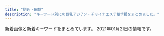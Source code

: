 ```yaml
---
title: "駒込・田端"
description: "キーワード別にの巨乳アジアン・チャイナエステ嬢情報をまとめました。"
---
```


新着画像と新着キーワードをまとめています。
2021年01月21日の情報です。

<DmmAffiliateIns />
<KeywordTable
  shops={
    [
    {
        "keywords": {
            "89": 2,
            "D": 8,
            "88": 6
        },
        "img_links": [
            "http://www.ko-story.com/css/main-girl02.png",
            "http://www.ko-story.com/css/osusume-011.jpg",
            "http://www.ko-story.com/css/staff/staff-012-b.jpg",
            "http://www.ko-story.com/css/osusume-0014a.jpg",
            "http://www.ko-story.com/css/staff/staff-010-a.jpg",
            "http://www.ko-story.com/css/staff/staff-014-b.jpg",
            "http://www.ko-story.com/css/nav/nav-003.jpg",
            "http://www.ko-story.com/css/nav/nav-005.jpg",
            "http://www.ko-story.com/css/main-staff01.jpg",
            "http://www.ko-story.com/css/tel01.png",
            "http://www.ko-story.com/css/nav/nav-004.jpg",
            "http://www.ko-story.com/css/head-change.jpg",
            "http://www.ko-story.com/css/nav/nav-007.jpg",
            "http://www.ko-story.com/css/top01-left02.jpg",
            "http://www.ko-story.com/css/nav/nav-002.jpg",
            "http://www.ko-story.com/css/top01-left01.png",
            "http://www.ko-story.com/css/staff/staff-0013-a.jpg",
            "http://www.ko-story.com/css/top01-left03.jpg",
            "http://www.ko-story.com/css/main-staff03.jpg",
            "http://www.ko-story.com/css/nav/nav-006.jpg",
            "http://www.ko-story.com/css/staff/staff-014-a.jpg",
            "http://www.ko-story.com/css/staff/staff-010-b.jpg",
            "http://www.ko-story.com/css/staff/staff-012-a.jpg",
            "http://www.ko-story.com/css/nav/nav-001.jpg",
            "http://www.ko-story.com/css/osusume-013.jpg",
            "http://www.ko-story.com/css/staff/staff-0013-b.jpg"
        ],
        "station": "JR\u99d2\u8fbc\u99c5\u5357\u53e3",
        "name": "\u30b9\u30c8\u30fc\u30ea\u30fc",
        "url": "http://www.ko-story.com/"
    },
    {
        "url": "http://koukou.ests.co/",
        "keywords": {
            "85": 2,
            "D": 4,
            "86": 2
        },
        "name": "\u3046\u3055\u304e",
        "station": "JR\u99d2\u8fbc\u99c5\u5317\u53e3",
        "img_links": [
            "http://koukou.ests.co/images/acc2.jpg",
            "http://koukou.a1.jps.cm/upload/sites/26/2020/10/202010230133115-200x268.jpg",
            "http://koukou.ests.co/images/acc3.jpg",
            "http://koukou.ests.co/images/staff_line.jpg",
            "http://koukou.ests.co/images/mobile.jpg",
            "http://koukou.ests.co/images/link_line.jpg",
            "http://koukou.ests.co/images/bjs3.jpg",
            "http://koukou.ests.co/images/news.jpg",
            "http://koukou.a1.jps.cm/upload/sites/26/2020/08/2020080301274439-200x268.jpg",
            "http://koukou.a1.jps.cm/upload/sites/26/2020/08/2020082905031069-350x467.jpg",
            "http://koukou.ests.co/images/pick.jpg",
            "http://koukou.a1.jps.cm/upload/sites/26/2020/07/2020071510180978-200x268.jpg",
            "http://koukou.a1.jps.cm/upload/sites/26/2020/08/2020082905031069-200x268.jpg",
            "http://koukou.ests.co/images/acc1.jpg",
            "http://koukou.ests.co/images/top.jpg",
            "http://koukou.ests.co/images/acc4.jpg",
            "http://koukou.a1.jps.cm/upload/sites/26/2020/08/2020080301274439-350x467.jpg",
            "http://koukou.a1.jps.cm/upload/sites/26/2020/07/2020071510180978-350x467.jpg",
            "http://koukou.a1.jps.cm/upload/sites/26/2020/10/202010230133115-350x467.jpg"
        ]
    },
    {
        "url": "http://www.nekochan.masg.info/",
        "keywords": {
            "83": 1,
            "88": 2,
            "C": 2,
            "87": 1,
            "90": 1,
            "D": 3,
            "81": 1,
            "E": 1
        },
        "station": "JR\u99d2\u8fbc\u99c5\u6771\u53e3",
        "name": "\u306d\u3053\u3061\u3083\u3093",
        "img_links": [
            "http://www.nekochan.masg.info/files/004.jpg",
            "http://www.nekochan.masg.info/images/staff_t.jpg",
            "http://www.nekochan.masg.info/images/head.jpg",
            "http://www.nekochan.masg.info/images/mobile.jpg",
            "http://www.nekochan.masg.info/images/news.jpg",
            "http://www.nekochan.masg.info/files/006.jpg",
            "http://www.nekochan.masg.info/files/001.jpg",
            "http://www.nekochan.masg.info/files/002.jpg",
            "http://www.nekochan.masg.info/images/int2.jpg",
            "http://www.nekochan.masg.info/files/005-02.jpg",
            "http://www.nekochan.masg.info/files/005.jpg",
            "http://www.nekochan.masg.info/files/002-02.jpg",
            "http://www.nekochan.masg.info/images/sys.jpg",
            "http://www.nekochan.masg.info/files/004-02.jpg",
            "http://www.nekochan.masg.info/images/int1.jpg",
            "http://www.nekochan.masg.info/images/tel.jpg",
            "http://www.nekochan.masg.info/files/006-02.jpg",
            "http://www.nekochan.masg.info/files/003.jpg",
            "http://www.nekochan.masg.info/files/003-02.jpg",
            "http://www.nekochan.masg.info/images/interior_t.jpg",
            "http://www.nekochan.masg.info/files/001-02.jpg"
        ]
    },
    {
        "url": "http://ko-relax.info/",
        "keywords": {
            "E": 7,
            "D": 14,
            "C": 3
        },
        "name": "\u3066\u3082\u307f\u3084",
        "img_links": [
            "http://ko-relax.info/wp-content/themes/este/img/top-img02.png",
            "http://ko-relax.info/wp-content/uploads/2020/06/22.jpg",
            "http://ko-relax.info/wp-content/uploads/2017/12/jsioajoiaas12.jpg",
            "http://ko-relax.info/wp-content/themes/este/img/top-img03.png",
            "http://ko-relax.info/wp-content/themes/este/img/1.jpg",
            "http://ko-relax.info/wp-content/uploads/2017/12/jsioajioaos1.jpg",
            "http://ko-relax.info/wp-content/uploads/2020/06/55.jpg",
            "http://ko-relax.info/wp-content/themes/este/img/tel.png",
            "http://ko-relax.info/wp-content/themes/este/img/top-img01.png",
            "http://ko-relax.info/wp-content/uploads/2020/06/44.jpg",
            "http://ko-relax.info/wp-content/themes/este/img/call.png",
            "http://ko-relax.info/wp-content/uploads/2020/06/11.jpg",
            "http://ko-relax.info/wp-content/uploads/2020/06/33.jpg"
        ],
        "station": "JR\u99d2\u8fbc\u99c5\u6771\u53e3"
    },
    {
        "keywords": {},
        "img_links": [
            "http://iyashinomori.oks.bz/photos/sites/72/2020/10/2020101903314523.jpg",
            "http://iyashinomori.oks.bz/images/room4.jpg",
            "http://iyashinomori.oks.bz/images/s_news.jpg",
            "http://iyashinomori.oks.bz/images/room2.jpg",
            "http://iyashinomori.oks.bz/photos/sites/72/2020/10/2020101903314625.jpg",
            "http://iyashinomori.oks.bz/images/bj3.jpg",
            "http://iyashinomori.oks.bz/photos/sites/72/2020/10/2020101903314748.jpg",
            "http://iyashinomori.oks.bz/images/bj2.jpg",
            "http://iyashinomori.oks.bz/images/room3.jpg",
            "http://iyashinomori.oks.bz/images/top.jpg",
            "http://iyashinomori.oks.bz/photos/sites/72/2020/10/2020101903342723.jpg",
            "http://iyashinomori.oks.bz/images/s_staff.png",
            "http://iyashinomori.oks.bz/images/room1.jpg",
            "http://iyashinomori.oks.bz/photos/sites/72/2020/10/2020101903203761.jpg",
            "http://iyashinomori.oks.bz/images/mobile.jpg"
        ],
        "url": "http://iyashinomori.oks.bz/",
        "station": "JR\u99d2\u8fbc\u99c5\u5357\u53e3",
        "name": "\u7652\u3057\u306e\u68ee"
    }
]
}
/>
<DmmAffiliateScript />
